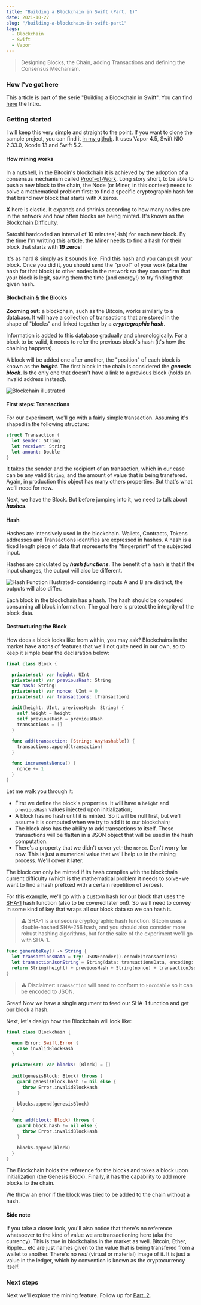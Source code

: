 ```yaml
---
title: "Building a Blockchain in Swift (Part. 1)"
date: 2021-10-27
slug: "/building-a-blockchain-in-swift-part1"
tags:
  - Blockchain
  - Swift
  - Vapor
---
```


> Designing Blocks, the Chain, adding Transactions and defining the Consensus Mechanism.

### How I've got here

This article is part of the serie "Building a Blockchain in Swift". You can find [here](/building-a-blockchain-in-swift-intro) the Intro.

### Getting started

I will keep this very simple and straight to the point. If you want to clone the sample project, you can find it [in my github](https://github.com/felipericieri/blockchain-in-swift). It uses Vapor 4.5, Swift NIO 2.33.0, Xcode 13 and Swift 5.2.

#### How mining works

In a nutshell, in the Bitcoin's blockchain it is achieved by the adoption of a consensus mechanism called [Proof-of-Work](https://en.wikipedia.org/wiki/Proof_of_work). Long story short, to be able to push a new block to the chain, the Node (or Miner, in this context) needs to solve a mathematical problem first: to find a specific cryptographic hash for that brand new block that starts with X zeros.

**X** here is elastic. It expands and shrinks according to how many nodes are in the network and how often blocks are being minted. It's known as the [Blockchain Difficulty](https://en.bitcoin.it/wiki/Difficulty).

Satoshi hardcoded an interval of 10 minutes(-ish) for each new block. By the time I'm writting this article, the Miner needs to find a hash for their block that starts with **19 zeros**!

It's as hard & simply as it sounds like. Find this hash and you can push your block. Once you did it, you should send the "proof" of your work (aka the hash for that block) to other nodes in the network so they can confirm that your block is legit, saving them the time (and energy!) to try finding that given hash.

#### Blockchain & the Blocks

**Zooming out:** a blockchain, such as the Bitcoin, works similarly to a database. It will have a collection of transactions that are stored in the shape of "blocks" and linked together by a _**cryptographic hash**_.

Information is added to this database gradually and chronologically. For a block to be valid, it needs to refer the previous block's hash (it's how the chaining happens).

A block will be added one after another, the "position" of each block is known as the _**height**_. The first block in the chain is considered the _**genesis block**_. Is the only one that doesn't have a link to a previous block (holds an invalid address instead).

![Blockchain illustrated](/posts-images/blockchain_illustration.png "Blockchain illustrated")

#### First steps: Transactions

For our experiment, we'll go with a fairly simple transaction. Assuming it's shaped in the following structure:

```swift
struct Transaction {
  let sender: String
  let receiver: String
  let amount: Double
}
```

It takes the sender and the recipient of an transaction, which in our case can be any valid `String`, and the amount of value that is being transfered. Again, in production this object has many others properties. But that's what we'll need for now.

Next, we have the Block. But before jumping into it, we need to talk about _**hashes**_.

#### Hash

Hashes are intensively used in the blockchain. Wallets, Contracts, Tokens addresses and Transactions identifies are expressed in hashes. A hash is a fixed length piece of data that represents the "fingerprint" of the subjected input.

Hashes are calculated by _**hash functions**_. The benefit of a hash is that if the input changes, the output will also be different.

![Hash Function illustrated - considering inputs A and B are distinct, the outputs will also differ.](/posts-images/hash_illustration.png "Hash Function illustrated - considering inputs A and B are distinct, the outputs will also differ.")

Each block in the blockchain has a hash. The hash should be computed consuming all block information. The goal here is protect the integrity of the block data.

#### Destructuring the Block

How does a block looks like from within, you may ask? Blockchains in the market have a tons of features that we'll not quite need in our own, so to keep it simple bear the declaration below:

```swift
final class Block {

  private(set) var height: UInt 
  private(set) var previousHash: String 
  var hash: String!
  private(set) var nonce: UInt = 0
  private(set) var transactions: [Transaction]

  init(height: UInt, previousHash: String) {
    self.height = height
    self.previousHash = previousHash
    transactions = []
  }
  
  func add(transaction: [String: AnyHashable]) {
    transactions.append(transaction)
  }

  func incrementsNonce() {
    nonce += 1
  }
}
```

Let me walk you through it:
- First we define the block's properties. It will have a `height` and `previousHash` values injected upon initialization;
- A block has no hash until it is minted. So it will be null first, but we'll assume it is computed when we try to add it to our blockchain;
- The block also has the ability to add transactions to itself. These transactions will be flatten in a JSON object that will be used in the hash computation.
- There's a property that we didn't cover yet - the `nonce`. Don't worry for now. This is just a numerical value that we'll help us in the mining process. We'll cover it later.

The block can only be minted if its hash complies with the blockchain current difficulty (which is the mathematical problem it needs to solve - we want to find a hash prefixed with a certain repetition of zeroes).

For this example, we'll go with a custom hash for our block that uses the [SHA-1](https://en.wikipedia.org/wiki/SHA-1) hash function (also to be covered later on!). So we'll need to convey in some kind of key that wraps all our block data so we can hash it.

> ⚠️ SHA-1 is a unsecure cryptographic hash function. Bitcoin uses a double-hashed SHA-256 hash, and you should also consider more robust hashing algorithms, but for the sake of the experiment we'll go with SHA-1.

```swift
func generateKey() -> String {
  let transactionsData = try! JSONEncoder().encode(transactions)
  let transactionJsonString = String(data: transactionsData, encoding: .utf8)!
  return String(height) + previousHash + String(nonce) + transactionJsonString
}
```

> ⚠️ Disclaimer: `Transaction` will need to conform to `Encodable` so it can be encoded to JSON.

Great! Now we have a single argument to feed our SHA-1 function and get our block a hash.

Next, let's design how the Blockchain will look like:

```swift
final class Blockchain {

  enum Error: Swift.Error {
    case invalidBlockHash
  }

  private(set) var blocks: [Block] = []
  
  init(genesisBlock: Block) throws {
    guard genesisBlock.hash != nil else {
      throw Error.invalidBlockHash
    }

    blocks.append(genesisBlock)
  }

  func add(block: Block) throws {
    guard block.hash != nil else {
      throw Error.invalidBlockHash
    }

    blocks.append(block)
  }
}
```

The Blockchain holds the reference for the blocks and takes a block upon initialization (the Genesis Block). Finally, it has the capability to add more blocks to the chain.

We throw an error if the block was tried to be added to the chain without a hash.

#### Side note

If you take a closer look, you'll also notice that there's no reference whatsoever to the kind of value we are transactioning here (aka the currency). This is true in blockchains in the market as well. Bitcoin, Ether, Ripple… etc are just names given to the value that is being transfered from a wallet to another. There's no _real_ (virtual or material) image of it. It is just a value in the ledger, which by convention is known as the cryptocurrency itself.

### Next steps

Next we'll explore the mining feature. Follow up for [Part. 2](/building-a-blockchain-in-swift-part2).